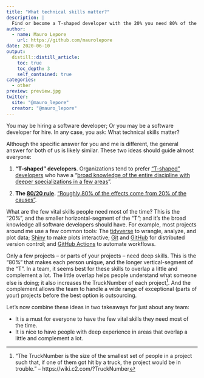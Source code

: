 ```yaml
---
title: "What technical skills matter?"
description: |
  Find or become a T-shaped developer with the 20% you need 80% of the time
author:
  - name: Mauro Lepore
    url: https://github.com/maurolepore
date: 2020-06-10
output: 
  distill::distill_article:
    toc: true
    toc_depth: 3
    self_contained: true
categories:
  - other
preview: preview.jpg
twitter:
  site: "@mauro_lepore"
  creator: "@mauro_lepore"
---
```


You may be hiring a software developer; Or you may be a software developer for hire. In any case, you ask: What technical skills matter? 

Although the specific answer for you and me is different, the general answer for both of us is likely similar. These two ideas should guide almost everyone:

1. __“T-shaped” developers__. Organizations tend to prefer [“T-shaped” developers](https://medium.com/quick-code/what-it-is-a-t-shaped-developer-and-why-you-should-be-one-e87293e4bb84) who have a "[broad knowledge of the entire discipline with deeper specializations in a few areas](https://rstudio.com/about/job-posting/?gh_jid=4045857003)”.

2. __The [80/20 rule](https://en.wikipedia.org/wiki/Pareto_principle).__ [“Roughly 80% of the effects come from 20% of the causes”](https://en.wikipedia.org/wiki/Pareto_principle). 

What are the few vital skills people need most of the time? This is the "20%", and the smaller horizontal-segment of the "T"; and it's the broad knowledge all software developers should have. For example, most projects around me use a few common tools: The [tidyverse](http://tidyverse.org/) to wrangle, analyze, and plot data; [Shiny](https://shiny.rstudio.com/) to make plots interactive; [Git](https://git-scm.com/) and [GitHub](https://github.com/) for distributed version control; and [GitHub Actions](https://github.com/features/actions) to automate workflows. 

Only a few projects -- or parts of your projects -- need deep skills. This is the "80%" that makes each person unique, and the longer vertical-segment of the "T". In a team, it seems best for these skills to overlap a little and complement a lot. The little overlap helps people understand what someone else is doing; it also increases the TruckNumber of each project^["The TruckNumber is the size of the smallest set of people in a project such that, if one of them got hit by a truck, the project would be in trouble." -- https://wiki.c2.com/?TruckNumber]. And the complement allows the team to handle a wide range of exceptional (parts of your) projects before the best option is outsourcing. 

Let's now combine these ideas in two takeaways for just about any team:

* It is a must for everyone to have the few vital skills they need most of the time.
* It is nice to have people with deep experience in areas that overlap a little and complement a lot.
